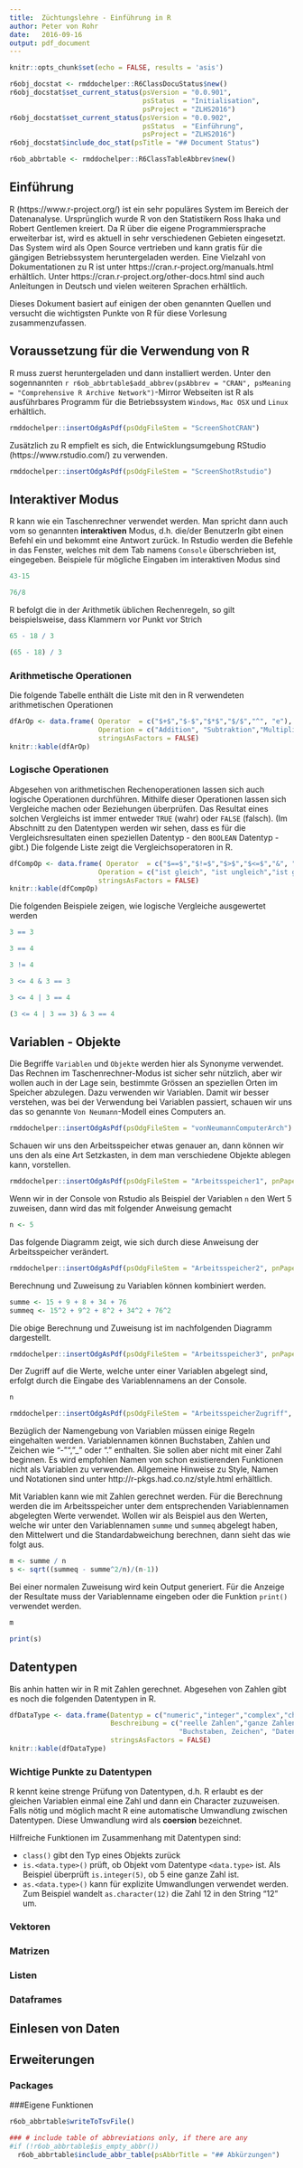 ```yaml
---
title:  Züchtungslehre - Einführung in R
author: Peter von Rohr
date:   2016-09-16
output: pdf_document
---
```


```r
knitr::opts_chunk$set(echo = FALSE, results = 'asis')
```

```r
r6obj_docstat <- rmddochelper::R6ClassDocuStatus$new()
r6obj_docstat$set_current_status(psVersion = "0.0.901",
                                 psStatus  = "Initialisation",
                                 psProject = "ZLHS2016")
r6obj_docstat$set_current_status(psVersion = "0.0.902",
                                 psStatus  = "Einführung",
                                 psProject = "ZLHS2016")
r6obj_docstat$include_doc_stat(psTitle = "## Document Status")
```


```r
r6ob_abbrtable <- rmddochelper::R6ClassTableAbbrev$new()
```

## Einführung
R (https://www.r-project.org/) ist ein sehr populäres System im Bereich der Datenanalyse. Ursprünglich wurde R von den Statistikern Ross Ihaka und Robert Gentlemen kreiert. Da R über die eigene Programmiersprache erweiterbar ist, wird es aktuell in sehr verschiedenen Gebieten eingesetzt. Das System wird als Open Source vertrieben und kann gratis für die gängigen Betriebssystem heruntergeladen werden. Eine Vielzahl von Dokumentationen zu R ist unter https://cran.r-project.org/manuals.html erhältlich. Unter https://cran.r-project.org/other-docs.html sind auch Anleitungen in Deutsch und vielen weiteren Sprachen erhältlich. 

Dieses Dokument basiert auf einigen der oben genannten Quellen und versucht die wichtigsten Punkte von R für diese Vorlesung zusammenzufassen.

## Voraussetzung für die Verwendung von R
R muss zuerst heruntergeladen und dann installiert werden. Unter den sogennannten `r r6ob_abbrtable$add_abbrev(psAbbrev = "CRAN", psMeaning = "Comprehensive R Archive Network")`-Mirror Webseiten ist R als ausführbares Programm für die Betriebssystem `Windows`, `Mac OSX` und `Linux` erhältlich.

```r
rmddochelper::insertOdgAsPdf(psOdgFileStem = "ScreenShotCRAN")
```


Zusätzlich zu R empfielt es sich, die Entwicklungsumgebung RStudio (https://www.rstudio.com/) zu verwenden.

```r
rmddochelper::insertOdgAsPdf(psOdgFileStem = "ScreenShotRstudio")
```

## Interaktiver Modus
R kann wie ein Taschenrechner verwendet werden. Man spricht dann auch vom so genannten __interaktiven__ Modus, d.h. die/der BenutzerIn gibt einen Befehl ein und bekommt eine Antwort zurück. In Rstudio werden die Befehle in das Fenster, welches mit dem Tab namens `Console` überschrieben ist, eingegeben. Beispiele für mögliche Eingaben im interaktiven Modus sind

```r
43-15
```

```r
76/8
```

R befolgt die in der Arithmetik üblichen Rechenregeln, so gilt beispielsweise, dass Klammern vor Punkt vor Strich

```r
65 - 18 / 3
```

```r
(65 - 18) / 3
```

### Arithmetische Operationen
Die folgende Tabelle enthält die Liste mit den in R verwendeten arithmetischen Operationen

```r
dfArOp <- data.frame( Operator  = c("$+$","$-$","$*$","$/$","^", "e"),
                      Operation = c("Addition", "Subtraktion","Multiplikation","Division","Potenz","Zehnerpotenz"),
                      stringsAsFactors = FALSE)
knitr::kable(dfArOp)
```

### Logische Operationen
Abgesehen von arithmetischen Rechenoperationen lassen sich auch logische Operationen durchführen. Mithilfe dieser Operationen lassen sich Vergleiche machen oder Beziehungen überprüfen. Das Resultat eines solchen Vergleichs ist immer entweder `TRUE` (wahr) oder `FALSE` (falsch). (Im Abschnitt zu den Datentypen werden wir sehen, dass es für die Vergleichsresultaten einen speziellen Datentyp - den `BOOLEAN` Datentyp - gibt.) Die folgende Liste zeigt die Vergleichsoperatoren in R.

```r
dfCompOp <- data.frame( Operator  = c("$==$","$!=$","$>$","$<=$","&", "|"),
                      Operation = c("ist gleich", "ist ungleich","ist grösser","ist kleiner gleich","und","oder"),
                      stringsAsFactors = FALSE)
knitr::kable(dfCompOp)
```

Die folgenden Beispiele zeigen, wie logische Vergleiche ausgewertet werden

```r
3 == 3
```

```r
3 == 4
```

```r
3 != 4
```

```r
3 <= 4 & 3 == 3
```

```r
3 <= 4 | 3 == 4
```

```r
(3 <= 4 | 3 == 3) & 3 == 4
```


## Variablen - Objekte
Die Begriffe `Variablen` und `Objekte` werden hier als Synonyme verwendet. Das Rechnen im Taschenrechner-Modus ist sicher sehr nützlich, aber wir wollen auch in der Lage sein, bestimmte Grössen an speziellen Orten im Speicher abzulegen. Dazu verwenden wir Variablen. Damit wir besser verstehen, was bei der Verwendung bei Variablen passiert, schauen wir uns das so genannte `Von Neumann`-Modell eines Computers an.

```r
rmddochelper::insertOdgAsPdf(psOdgFileStem = "vonNeumannComputerArch")
```

Schauen wir uns den Arbeitsspeicher etwas genauer an, dann können wir uns den als eine Art Setzkasten, in dem man verschiedene Objekte ablegen kann, vorstellen.

```r
rmddochelper::insertOdgAsPdf(psOdgFileStem = "Arbeitsspeicher1", pnPaperWidthScale=0.5)
```

Wenn wir in der Console von Rstudio als Beispiel der Variablen `n` den Wert $5$ zuweisen, dann wird das mit folgender Anweisung gemacht

```r
n <- 5
```

Das folgende Diagramm zeigt, wie sich durch diese Anweisung der Arbeitsspeicher verändert.

```r
rmddochelper::insertOdgAsPdf(psOdgFileStem = "Arbeitsspeicher2", pnPaperWidthScale=0.5)
```

Berechnung und Zuweisung zu Variablen können kombiniert werden. 

```r
summe <- 15 + 9 + 8 + 34 + 76
summeq <- 15^2 + 9^2 + 8^2 + 34^2 + 76^2
```

Die obige Berechnung und Zuweisung ist im nachfolgenden Diagramm dargestellt.

```r
rmddochelper::insertOdgAsPdf(psOdgFileStem = "Arbeitsspeicher3", pnPaperWidthScale=0.5)
```

Der Zugriff auf die Werte, welche unter einer Variablen abgelegt sind, erfolgt durch die Eingabe des Variablennamens an der Console.

```r
n
```


```r
rmddochelper::insertOdgAsPdf(psOdgFileStem = "ArbeitsspeicherZugriff", pnPaperWidthScale=0.5)
```

Bezüglich der Namengebung von Variablen müssen einige Regeln eingehalten werden. Variablennamen können Buchstaben, Zahlen und Zeichen wie "-"", "_" oder "." enthalten. Sie sollen aber nicht mit einer Zahl beginnen. Es wird empfohlen Namen von schon existierenden Funktionen nicht als Variablen zu verwenden. Allgemeine Hinweise zu Style, Namen und Notationen sind unter http://r-pkgs.had.co.nz/style.html erhältlich.

Mit Variablen kann wie mit Zahlen gerechnet werden. Für die Berechnung werden die im Arbeitsspeicher unter dem entsprechenden Variablennamen abgelegten Werte verwendet. Wollen wir als Beispiel aus den Werten, welche wir unter den Variablennamen `summe` und `summeq` abgelegt haben, den Mittelwert und die Standardabweichung berechnen, dann sieht das wie folgt aus.

```r
m <- summe / n
s <- sqrt((summeq - summe^2/n)/(n-1))
```

Bei einer normalen Zuweisung wird kein Output generiert. Für die Anzeige der Resultate muss der Variablenname eingeben oder die Funktion `print()` verwendet werden.

```r
m
```

```r
print(s)
```


## Datentypen
Bis anhin hatten wir in R mit Zahlen gerechnet. Abgesehen von Zahlen gibt es noch die folgenden Datentypen in R. 

```r
dfDataType <- data.frame(Datentyp = c("numeric","integer","complex","character","factor"),
                         Beschreibung = c("reelle Zahlen","ganze Zahlen","Quadratwurzel aus negativen Zahlen",
                                          "Buchstaben, Zeichen", "Datentyp für lineare Modelle"),
                         stringsAsFactors = FALSE)
knitr::kable(dfDataType)
```

### Wichtige Punkte zu Datentypen
R kennt keine strenge Prüfung von Datentypen, d.h. R erlaubt es der gleichen Variablen einmal eine Zahl und dann ein Character zuzuweisen. Falls nötig und möglich macht R eine automatische Umwandlung zwischen Datentypen. Diese Umwandlung wird als __coersion__ bezeichnet.

Hilfreiche Funktionen im Zusammenhang mit Datentypen sind:

* `class()` gibt den Typ eines Objekts zurück
* `is.<data.type>()` prüft, ob Objekt vom Datentype `<data.type>` ist. Als Beispiel überprüft `is.integer(5)`, ob $5$ eine ganze Zahl ist.
* `as.<data.type>()` kann für explizite Umwandlungen verwendet werden. Zum Beispiel wandelt `as.character(12)` die Zahl $12$ in den String "12" um.


### Vektoren

### Matrizen

### Listen

### Dataframes


## Einlesen von Daten


## Erweiterungen

### Packages

###Eigene Funktionen


\pagebreak

```r
r6ob_abbrtable$writeToTsvFile()
```
<!-- END of document                 -- 
  -- Below this must not be anything -->

```r
### # include table of abbreviations only, if there are any
#if (!r6ob_abbrtable$is_empty_abbr())
  r6ob_abbrtable$include_abbr_table(psAbbrTitle = "## Abkürzungen")
```

